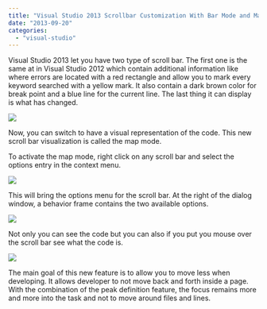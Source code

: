 ```yaml
---
title: "Visual Studio 2013 Scrollbar Customization With Bar Mode and Map Mode"
date: "2013-09-20"
categories: 
  - "visual-studio"
---
```


Visual Studio 2013 let you have two type of scroll bar. The first one is the same at in Visual Studio 2012 which contain additional information like where errors are located with a red rectangle and allow you to mark every keyword searched with a yellow mark. It also contain a dark brown color for break point and a blue line for the current line. The last thing it can display is what has changed.

![](/images/blog/scrollbarBarMode.png)

Now, you can switch to have a visual representation of the code. This new scroll bar visualization is called the map mode.

To activate the map mode, right click on any scroll bar and select the options entry in the context menu.

![](/images/blog/scrollbaroption.png)

This will bring the options menu for the scroll bar. At the right of the dialog window, a behavior frame contains the two available options.

![](/images/blog/visualstudio2013scrollbackoptions-400x235.png)

Not only you can see the code but you can also if you put you mouse over the scroll bar see what the code is.

![](/images/blog/scrollbarmap-400x308.png)

The main goal of this new feature is to allow you to move less when developing. It allows developer to not move back and forth inside a page. With the combination of the peak definition feature, the focus remains more and more into the task and not to move around files and lines.
